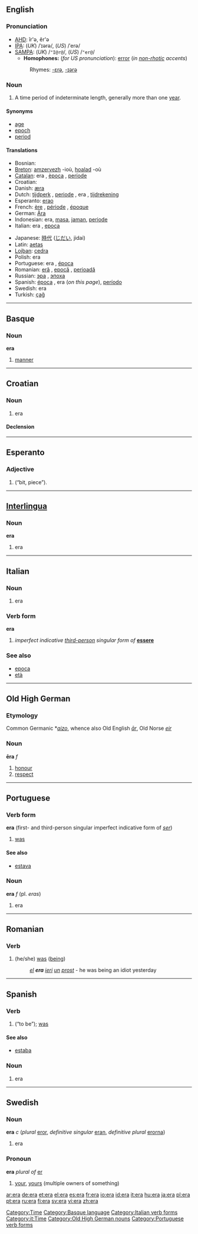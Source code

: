 {{see|Era|ERA|-era}}
==English==

===Pronunciation===
*[[AHD]]: îr'ə, ĕr'ə
*[[IPA]]: (''UK'') /ˈɪərə/, (''US'') /ˈerə/
*[[SAMPA]]: (''UK'') /<tt>"I@r@</tt>/, (''US'') /<tt>"er@</tt>/
**'''Homophones:''' (''for US pronunciation''): [[error]] (''in [[non-rhotic]] accents'')
*:Rhymes: [[Rhymes:English:-ɛrə|-ɛrə]], [[Rhymes:English:-ɪərə|-ɪərə]]

===Noun===
{{en-noun}}

# A time period of indeterminate length, generally more than one [[year]].

====Synonyms====
*[[age]]
*[[epoch]]
*[[period]]

====Translations====
{{top}}
*Bosnian: {{t-|bs|era|f}}
*[[Breton]]: [[amzervezh]] {{f}} -ioù, [[hoalad]] {{m}} -où
*[[Catalan]]: era {{f}}, [[època]] {{f}}, [[període]] {{m}}
*Croatian: {{t-|bs|era|f}}
*Danish: [[æra]] {{c}}
*Dutch: [[tijdperk]] {{n}}, [[periode]] {{f}}, era {{m}}, [[tijdrekening]]
*Esperanto: [[erao]]
*French: [[ère]] {{f}}, [[période]] {{f}}, [[époque]] {{f}}
*German: [[Ära]] {{f}}
*Indonesian: era, [[masa]], [[jaman]], [[periode]]
*Italian: era {{f}}, [[epoca]] {{f}}
{{mid}}
*Japanese: [[時代]] ([[じだい]], jidai)
*Latin: [[aetas]] {{f}}
*[[Lojban]]: [[cedra]]
*Polish: era {{f}}
*Portuguese: era {{f}}, [[época]] {{f}}
*Romanian: [[eră]] {{f}}, [[epocă]] {{f}}, [[perioadă]] {{f}}
*Russian: [[эра]] {{f}}, [[эпоха]] {{f}}
*Spanish: [[época]] {{f}}, era {{f}} (''on this page''), [[período]] {{m}}
*Swedish: era {{c}}
*Turkish: [[çağ]]
{{bottom}}

[[Category:Time]]

----

==Basque==

===Noun===
'''era'''

# [[manner]]

[[Category:Basque language]]

----

==Croatian==

===Noun===
{{hr-noun|g=f|ere}}

# {{geology|lang=hr}} era

====Declension====
{{hr-decl-noun
|era|ere
|ere|era
|eri|erama
|eru|ere
|ero|ere
|eri|erama
|erom|erama
}}

----

==Esperanto==

===Adjective===
{{eo-adj|era}}

# {{form of|lang=eo|adjective form|[[ero]]|nodot=none}} (“bit, piece”).

----

==[[Interlingua]]==

===Noun===
'''era'''

# era

----

==Italian==

===Noun===
{{it-noun|er|f|a|e}}

# era

===Verb form===
'''era'''

# ''imperfect indicative [[third-person]] singular form of'' '''[[essere]]'''

===See also===
*[[epoca]]
*[[età]]

[[Category:Italian verb forms]]
[[Category:it:Time]]

----

==Old High German==

===Etymology===
Common Germanic *''[[aizo]]'', whence also Old English ''[[ār]]'', Old Norse ''[[eir]]''

===Noun===
'''ēra''' ''f''

# [[honour]]
# [[respect]]

[[Category:Old High German nouns]]

----

==Portuguese==

===Verb form===
'''era''' (first- and third-person singular imperfect indicative form of ''[[ser]]'')

# [[was]]

====See also====
*[[estava]]

===Noun===
'''era''' ''f'' (pl. ''eras'')

# era

[[Category:Portuguese verb forms]]

----

==Romanian==

===Verb===
{{ro-verbform|fi|person=3s|time=imp|tense=ind}}

# (he/she) [[was]] ([[being]])
#:''[[el]] '''era''' [[ieri]] [[un]] [[prost]]'' - he was being an idiot yesterday

----

==Spanish==

===Verb===
{{infl|es|verb|cat=verb forms}}

# {{form of|first- and third-person singular imperfect indicative form|[[ser]]|nodot=none}} (“to be”); [[was]]

====See also====
*[[estaba]]

===Noun===
{{es-noun-f}}

# era

----

==Swedish==

===Noun===
'''era''' ''c'' (''plural'' [[eror]], ''definitive singular'' [[eran]], ''definitive plural'' [[erorna]])

# era

===Pronoun===
'''era''' ''plural of'' [[er#Swedish|er]]

# [[your]], [[yours]] (multiple owners of something)

[[ar:era]]
[[de:era]]
[[et:era]]
[[el:era]]
[[es:era]]
[[fr:era]]
[[io:era]]
[[id:era]]
[[it:era]]
[[hu:era]]
[[ja:era]]
[[pl:era]]
[[pt:era]]
[[ru:era]]
[[fi:era]]
[[sv:era]]
[[vi:era]]
[[zh:era]]